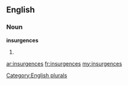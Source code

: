 ==English==

===Noun===
'''insurgences'''

# {{plural of|[[insurgence]]}}

[[Category:English plurals]]

[[ar:insurgences]]
[[fr:insurgences]]
[[my:insurgences]]
